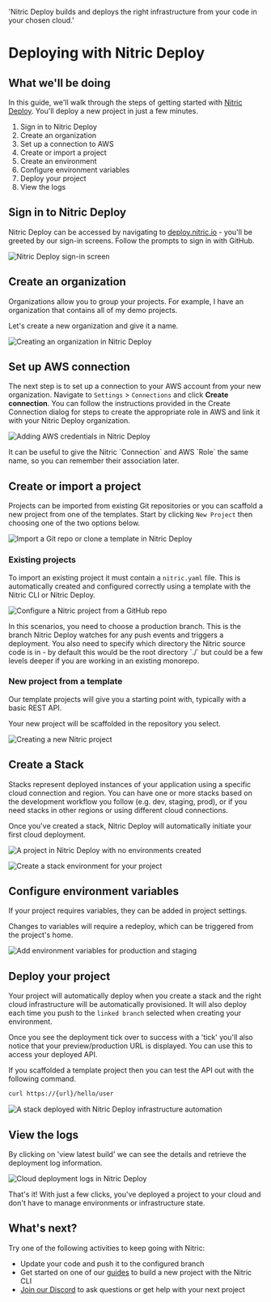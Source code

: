   'Nitric Deploy builds and deploys the right infrastructure from your code in your chosen cloud.'

# Deploying with Nitric Deploy

## What we'll be doing

In this guide, we'll walk through the steps of getting started with [Nitric Deploy](https://deploy.nitric.io). You'll deploy a new project in just a few minutes.

1. Sign in to Nitric Deploy
2. Create an organization
3. Set up a connection to AWS
4. Create or import a project
5. Create an environment
6. Configure environment variables
7. Deploy your project
8. View the logs

## Sign in to Nitric Deploy

Nitric Deploy can be accessed by navigating to [deploy.nitric.io](https://deploy.nitric.io) - you'll be greeted by our sign-in screens. Follow the prompts to sign in with GitHub.

![Nitric Deploy sign-in screen](/images/guides/deploy/sign-in.png)

## Create an organization

Organizations allow you to group your projects. For example, I have an organization that contains all of my demo projects.

Let's create a new organization and give it a name.

![Creating an organization in Nitric Deploy](/images/guides/deploy/add-org.png)

## Set up AWS connection

The next step is to set up a connection to your AWS account from your new organization. Navigate to `Settings` > `Connections` and click **Create connection**. You can follow the instructions provided in the Create Connection dialog for steps to create the appropriate role in AWS and link it with your Nitric Deploy organization.

![Adding AWS credentials in Nitric Deploy](/images/guides/deploy/add-connection.png)

<Note>
  It can be useful to give the Nitric `Connection` and AWS `Role` the same name,
  so you can remember their association later.
</Note>

## Create or import a project

Projects can be imported from existing Git repositories or you can scaffold a new project from one of the templates. Start by clicking `New Project` then choosing one of the two options below.

![Import a Git repo or clone a template in Nitric Deploy](/images/guides/deploy/add-project.png)

### Existing projects

To import an existing project it must contain a `nitric.yaml` file. This is automatically created and configured correctly using a template with the Nitric CLI or Nitric Deploy.

![Configure a Nitric project from a GitHub repo](/images/guides/deploy/add-project-existing.png)

<Note>
  In this scenarios, you need to choose a production branch. This is the branch
  Nitric Deploy watches for any push events and triggers a deployment.
</Note>
<Note>
  You also need to specify which directory the Nitric source code is in - by
  default this would be the root directory `./` but could be a few levels deeper
  if you are working in an existing monorepo.
</Note>

### New project from a template

Our template projects will give you a starting point with, typically with a basic REST API.

<Note>Your new project will be scaffolded in the repository you select.</Note>

![Creating a new Nitric project](/images/guides/deploy/add-project-new.png)

## Create a Stack

Stacks represent deployed instances of your application using a specific cloud connection and region. You can have one or more stacks based on the development workflow you follow (e.g. dev, staging, prod), or if you need stacks in other regions or using different cloud connections.

<Note>
  Once you've created a stack, Nitric Deploy will automatically initiate your
  first cloud deployment.
</Note>

![A project in Nitric Deploy with no environments created](/images/guides/deploy/new-environment.png)

![Create a stack environment for your project](/images/guides/deploy/new-environment-2.png)

## Configure environment variables

If your project requires variables, they can be added in project settings.

<Note>
  Changes to variables will require a redeploy, which can be triggered from the
  project's home.
</Note>

![Add environment variables for production and staging](/images/guides/deploy/new-environment-variable.png)

## Deploy your project

Your project will automatically deploy when you create a stack and the right cloud infrastructure will be automatically provisioned. It will also deploy each time you push to the `linked branch` selected when creating your environment.

Once you see the deployment tick over to success with a 'tick' you'll also notice that your preview/production URL is displayed. You can use this to access your deployed API.

If you scaffolded a template project then you can test the API out with the following command.

```bash
curl https://{url}/hello/user
```

![A stack deployed with Nitric Deploy infrastructure automation](/images/guides/deploy/deployed-stack.png)

## View the logs

By clicking on 'view latest build' we can see the details and retrieve the deployment log information.

![Cloud deployment logs in Nitric Deploy](/images/guides/deploy/deploy-logs.png)

That's it! With just a few clicks, you've deployed a project to your cloud and don't have to manage environments or infrastructure state.

## What's next?

Try one of the following activities to keep going with Nitric:

- Update your code and push it to the configured branch
- Get started on one of our [guides](/guides/serverless-rest-api-example) to build a new project with the Nitric CLI
- [Join our Discord](https://discord.gg/Webemece5C) to ask questions or get help with your next project
